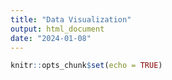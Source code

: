 ```yaml
---
title: "Data Visualization"
output: html_document
date: "2024-01-08"
---
```


```r
knitr::opts_chunk$set(echo = TRUE)
```
